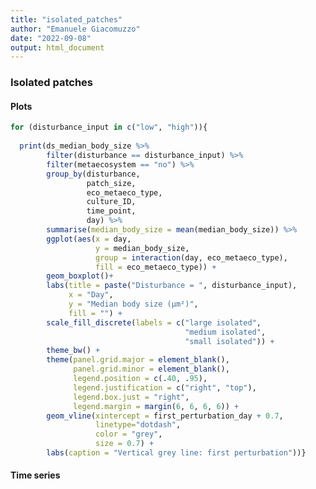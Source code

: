 ```yaml
---
title: "isolated_patches"
author: "Emanuele Giacomuzzo"
date: "2022-09-08"
output: html_document
---
```


### Isolated patches {.tabset .tabset-pills}

#### Plots

```r
for (disturbance_input in c("low", "high")){
  
  print(ds_median_body_size %>%
        filter(disturbance == disturbance_input) %>%
        filter(metaecosystem == "no") %>%
        group_by(disturbance, 
                 patch_size, 
                 eco_metaeco_type, 
                 culture_ID, 
                 time_point,
                 day) %>%
        summarise(median_body_size = mean(median_body_size)) %>%
        ggplot(aes(x = day,
                   y = median_body_size,
                   group = interaction(day, eco_metaeco_type),
                   fill = eco_metaeco_type)) +
        geom_boxplot()+
        labs(title = paste("Disturbance = ", disturbance_input),
             x = "Day",
             y = "Median body size (µm²)",
             fill = "") +
        scale_fill_discrete(labels = c("large isolated", 
                                       "medium isolated",
                                       "small isolated")) +
        theme_bw() +
        theme(panel.grid.major = element_blank(), 
              panel.grid.minor = element_blank(),
              legend.position = c(.40, .95),
              legend.justification = c("right", "top"),
              legend.box.just = "right",
              legend.margin = margin(6, 6, 6, 6)) +
        geom_vline(xintercept = first_perturbation_day + 0.7, 
                   linetype="dotdash", 
                   color = "grey", 
                   size = 0.7) +
        labs(caption = "Vertical grey line: first perturbation"))}
```

#### Time series